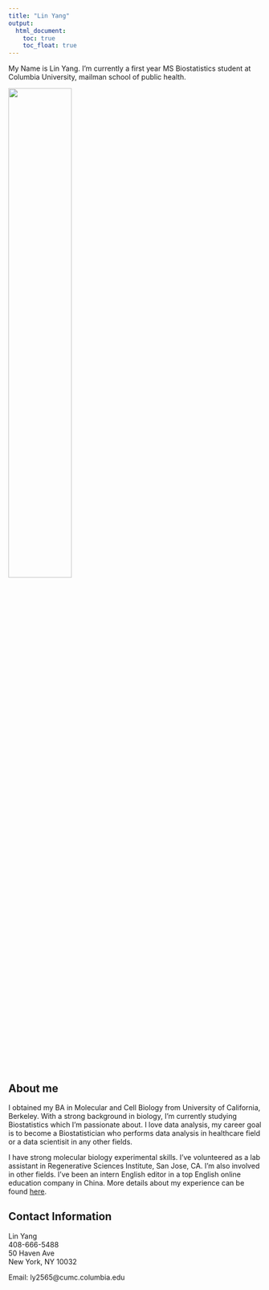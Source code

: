 ```yaml
---
title: "Lin Yang"
output: 
  html_document:
    toc: true
    toc_float: true
---
```



My Name is Lin Yang. I'm currently a first year MS Biostatistics student at Columbia University, mailman school of public health.

<img src="images/img_linyang.jpg" style="width:50%">

## About me
I obtained my BA in Molecular and Cell Biology from University of California, Berkeley. With a strong background in biology, I'm currently studying Biostatistics which I'm passionate about. I love data analysis, my career goal is to become a Biostatistician who performs data analysis in healthcare field or a data scientisit in any other fields.

I have strong molecular biology experimental skills. I've volunteered as a lab assistant in Regenerative Sciences Institute, San Jose, CA. I'm also involved in other fields. I've been an intern English editor in a top English online education company in China. More details about my experience can be found [here](Lin_Yang_Resume.pdf).


## Contact Information

Lin Yang\
408-666-5488\
50 Haven Ave\
New York, NY 10032

Email: ly2565@cumc.columbia.edu